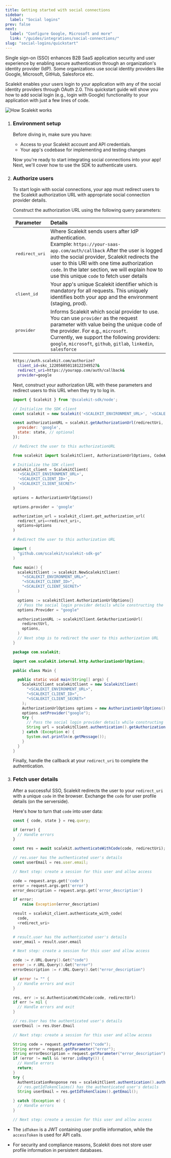 ```yaml
---
title: Getting started with social connections
sidebar:
  label: "Social logins"
prev: false
next:
  label: "Configure Google, Microsoft and more"
  link: "/guides/integrations/social-connections/"
slug: "social-logins/quickstart"
---
```



Single sign-on (SSO) enhances B2B SaaS application security and user experience by enabling secure authentication
through an organization's identity provider (IdP). Some organizations use social identity providers like Google,
Microsoft, GitHub, Salesforce etc.

Scalekit enables your users login to your application with any of the social identity providers through OAuth 2.0. This
quickstart guide will show you how to add social login (e.g., login with Google) functionality to your application with
just a few lines of code.

  ![How Scalekit works](@/assets/docs/common/social-connections/0.png)


<Steps>

1. ### Environment setup

    Before diving in, make sure you have:

    - Access to your Scalekit account and API credentials.
    - Your app's codebase for implementing and testing changes

   <InstallSDK />

    Now you're ready to start integrating social connections into your app! Next, we'll cover how to use the SDK to
    authenticate users.

2. ### Authorize users

    To start login with social connections, your app must redirect users to the Scalekit authorization URL with appropriate
    social connection provider details.

    Construct the authorization URL using the following query parameters:

    | Parameter | Details |
    | :-------- | :------ |
    | <pre>redirect_uri</pre> | Where Scalekit sends users after IdP authentication. <br />Example: `https://your-saas-app.com/auth/callback` After the user is logged into the social provider, Scalekit redirects the user to this URI with one time authorization `code`. In the later section, we will explain how to use this unique `code` to fetch user details |
    | <pre>client_id</pre> | Your app's unique Scalekit identifier which is mandatory for all requests. This uniquely identifies both your app and the environment (staging, prod). |
    | <pre>provider</pre> | Informs Scalekit which social provider to use. You can use `provider` as the request parameter with value being the unique code of the provider. For e.g., `microsoft`. <br />Currently, we support the following providers: `google`, `microsoft`, `github`, `gitlab`, `linkedin`, `salesforce` |

    ```sh title="Example authorization URL"
    https://auth.scalekit.com/authorize?
      client_id=skc_122056050118122349527&
      redirect_uri=https://yourapp.com/auth/callback&
      provider=google
    ```

    Next, construct your authorization URL with these parameters and redirect users to this URL when they try to log in.

    <Tabs syncKey="tech-stack">
    <TabItem value="nodejs" label="Node.js">

    ```javascript showLineNumbers
    import { Scalekit } from '@scalekit-sdk/node';

    // Initialize the SDK client
    const scalekit = new Scalekit('<SCALEKIT_ENVIRONMENT_URL>', '<SCALEKIT_CLIENT_ID>', '<SCALEKIT_CLIENT_SECRET>');

    const authorizationURL = scalekit.getAuthorizationUrl(redirectUri, {
      provider: 'google',
      state: state, // optional
    });

    // Redirect the user to this authorizationURL
    ```

    </TabItem>
    <TabItem value="py" label="Python">

    ```python showLineNumbers
    from scalekit import ScalekitClient, AuthorizationUrlOptions, CodeAuthenticationOptions

    # Initialize the SDK client
    scalekit_client = ScalekitClient(
      '<SCALEKIT_ENVIRONMENT_URL>',
      '<SCALEKIT_CLIENT_ID>',
      '<SCALEKIT_CLIENT_SECRET>'
    )

    options = AuthorizationUrlOptions()

    options.provider = 'google'

    authorization_url = scalekit_client.get_authorization_url(
      redirect_uri=<redirect_uri>,
      options=options
    )

    # Redirect the user to this authorization URL
    ```

    </TabItem>
    <TabItem value="golang" label="Go">

    ```go showLineNumbers
    import (
      "github.com/scalekit/scalekit-sdk-go"
    )

    func main() {
      scalekitClient := scalekit.NewScalekitClient(
        "<SCALEKIT_ENVIRONMENT_URL>",
        "<SCALEKIT_CLIENT_ID>",
        "<SCALEKIT_CLIENT_SECRET>"
      )

      options := scalekitClient.AuthorizationUrlOptions{}
      // Pass the social login provider details while constructing the authorization URL.
      options.Provider = "google"

      authorizationURL := scalekitClient.GetAuthorizationUrl(
        redirectUrl,
        options,
      )
      // Next step is to redirect the user to this authorization URL
    }
    ```

    </TabItem>
    <TabItem value="java" label="Java">

    ```java showLineNumbers
    package com.scalekit;

    import com.scalekit.internal.http.AuthorizationUrlOptions;

    public class Main {

      public static void main(String[] args) {
        ScalekitClient scalekitClient = new ScalekitClient(
          "<SCALEKIT_ENVIRONMENT_URL>",
          "<SCALEKIT_CLIENT_ID>",
          "<SCALEKIT_CLIENT_SECRET>"
        );
        AuthorizationUrlOptions options = new AuthorizationUrlOptions();
        options.setProvider("google");
        try {
          // Pass the social login provider details while constructing the authorization URL.
          String url = scalekitClient.authentication().getAuthorizationUrl(redirectUrl, options).toString();
        } catch (Exception e) {
          System.out.println(e.getMessage());
        }
      }
    }
    ```

    </TabItem>
    </Tabs>

    Finally, handle the callback at your `redirect_uri` to complete the authentication.

3. ### Fetch user details

    After a successful SSO, Scalekit redirects the user to your `redirect_uri` with a unique `code` in the browser. Exchange the `code` for user profile details (on the serverside).

    Here's how to turn that `code` into user data:

    <Tabs syncKey="tech-stack">
    <TabItem value="nodejs" label="Node.js">

    ```javascript showLineNumbers
    const { code, state } = req.query;

    if (error) {
      // Handle errors
    }

    const res = await scalekit.authenticateWithCode(code, redirectUri);

    // res.user has the authenticated user's details
    const userEmail = res.user.email;

    // Next step: create a session for this user and allow access
    ```

    </TabItem>
    <TabItem value="py" label="Python">

    ```python showLineNumbers
    code = request.args.get('code')
    error = request.args.get('error')
    error_description = request.args.get('error_description')

    if error:
        raise Exception(error_description)

    result = scalekit_client.authenticate_with_code(
      code,
      <redirect_uri>
    )

    # result.user has the authenticated user's details
    user_email = result.user.email

    # Next step: create a session for this user and allow access
    ```

    </TabItem>
    <TabItem value="golang" label="Go">

    ```go showLineNumbers
    code := r.URL.Query().Get("code")
    error := r.URL.Query().Get("error")
    errorDescription := r.URL.Query().Get("error_description")

    if error != "" {
      // Handle errors and exit
    }

    res, err := sc.AuthenticateWithCode(code, redirectUrl)
    if err != nil {
      // Handle errors and exit
    }

    // res.User has the authenticated user's details
    userEmail := res.User.Email

    // Next step: create a session for this user and allow access
    ```

    </TabItem>

    <TabItem value="java" label="Java">

    ```java showLineNumbers
    String code = request.getParameter("code");
    String error = request.getParameter("error");
    String errorDescription = request.getParameter("error_description");
    if (error != null && !error.isEmpty()) {
      // Handle errors
      return;
    }
    try {
      AuthenticationResponse res = scalekitClient.authentication().authenticateWithCode(code, redirectUrl);
      // res.getIdTokenClaims() has the authenticated user's details
      String userEmail = res.getIdTokenClaims().getEmail();

    } catch (Exception e) {
      // Handle errors
    }

    // Next step: create a session for this user and allow access
    ```

    </TabItem>
    </Tabs>

</Steps>

<Aside type="note" title="Scalekit does not store user profile information">

- The `idToken` is a JWT containing user profile information, while the `accessToken` is used for API calls.

- For security and compliance reasons, Scalekit does not store user profile information in persistent databases.

</Aside>
